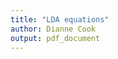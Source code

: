 ```yaml
---
title: "LDA equations"
author: Dianne Cook
output: pdf_document
---
```


\begin{align*}
&p_1(x_0) > p_2(x_0) \\
&\Rightarrow \frac{\pi_1\frac{1}{\sqrt{2 \pi} \sigma} \text{exp}\left( - \frac{1}{2 \sigma^2} (x_0 - \mu_1)^2 \right) }{ \sum_{l = 1}^K \pi_l \frac{1}{\sqrt{2 \pi} \sigma} \text{exp} \left( - \frac{1}{2 \sigma^2} (x - \mu_l)^2 \right) } > \frac{\pi_2\frac{1}{\sqrt{2 \pi} \sigma} \text{exp}\left( - \frac{1}{2 \sigma^2} (x_0 - \mu_2)^2 \right) }{ \sum_{l = 1}^K \pi_l \frac{1}{\sqrt{2 \pi} \sigma} \text{exp} \left( - \frac{1}{2 \sigma^2} (x - \mu_l)^2 \right) } ~~~\textit{common denom}\\
&\Rightarrow \pi_1\frac{1}{\sqrt{2 \pi} \sigma} \text{exp}\left( - \frac{1}{2 \sigma^2} (x_0 - \mu_1)^2 \right) > \pi_2\frac{1}{\sqrt{2 \pi} \sigma} \text{exp}\left( - \frac{1}{2 \sigma^2} (x_0 - \mu_2)^2 \right) ~~~\textit{rm constant, then log}\\
&\Rightarrow \log(\pi_1) - \frac{1}{2 \sigma^2} (x_0 - \mu_1)^2  > \log(\pi_2)  - \frac{1}{2 \sigma^2} (x_0 - \mu_2)^2 ~~~\textit{shift sides, expand}\\
&\Rightarrow -(x_0^2 - 2x_0\mu_1 + \mu_1^2) + (x_0^2-2x_0\mu_2+\mu_2^2) > 2\sigma^2(\log(\pi_1) - \log(\pi_2)) ~~~\textit{cancel and simplify}\\
&\Rightarrow 2(\mu_1-\mu_2)x_0 - (\mu_1^2-\mu_2^2) > 2\sigma^2(\log(\pi_2) - \log(\pi_1)) ~~~\textit{expand} \\
&\Rightarrow 2(\mu_1-\mu_2)x_0 - (\mu_1-\mu_2)(\mu_1+\mu_2) > 2\sigma^2(\log(\pi_2) - \log(\pi_1)) ~~~\textit{simplify}\\
&\Rightarrow 2x_0 - (\mu_1+\mu_2) > 2\sigma^2\frac{\log(\pi_2) - \log(\pi_1)}{(\mu_1-\mu_2)} ~~~\textit{shift sides}\\
&\Rightarrow x_0 > \frac{(\mu_1+\mu_2)}{2} + \sigma^2\frac{\log(\pi_2) - \log(\pi_1)}{(\mu_1-\mu_2)})\\
\\
&\text{if } \pi_1=\pi_2 \text{ then } x_0 > \frac{\mu_1+\mu_2}{2}
\end{align*}
